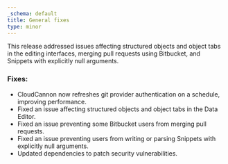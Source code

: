 ```yaml
---
_schema: default
title: General fixes
type: minor
---
```

This release addressed issues affecting structured objects and object tabs in the editing interfaces, merging pull requests using Bitbucket, and Snippets with explicitly null arguments.

### Fixes:

* CloudCannon now refreshes git provider authentication on a schedule, improving performance.
* Fixed an issue affecting structured objects and object tabs in the Data Editor.
* Fixed an issue preventing some Bitbucket users from merging pull requests.
* Fixed an issue preventing users from writing or parsing Snippets with explicitly null arguments.
* Updated dependencies to patch security vulnerabilities.